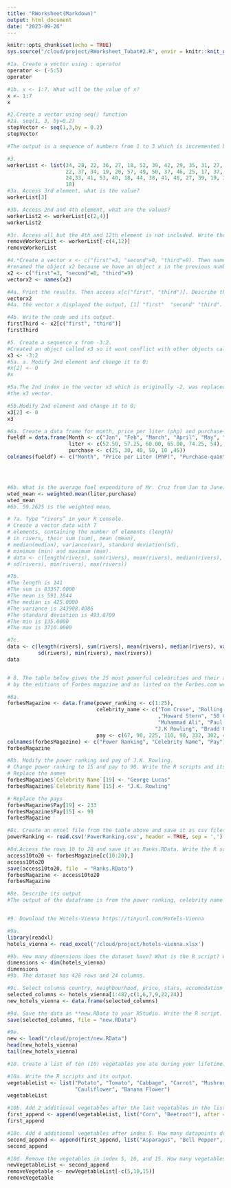 ```yaml
---
title: "RWorksheet(Markdown)"
output: html_document
date: "2023-09-26"
---
```


```r
knitr::opts_chunk$set(echo = TRUE)
sys.source("/cloud/project/RWorksheet_Tubat#2.R", envir = knitr::knit_global())
```

```r
#1a. Create a vector using : operator
operator <- (-5:5)
operator

#1b. x <- 1:7. What will be the value of x?
x <- 1:7
x

```

```r
#2.Create a vector using seq() function
#2a. seq(1, 3, by=0.2)
stepVector <- seq(1,3,by = 0.2)
stepVector

#The output is a sequence of numbers from 1 to 3 which is incremented by 0.2
```

```r
#3.
workerList <- list(34, 28, 22, 36, 27, 18, 52, 39, 42, 29, 35, 31, 27,
                   22, 37, 34, 19, 20, 57, 49, 50, 37, 46, 25, 17, 37, 43, 53, 41, 51, 35,
                   24,33, 41, 53, 40, 18, 44, 38, 41, 48, 27, 39, 19, 30, 61, 54, 58, 26,
                   18)
#3a. Access 3rd element, what is the value?
workerList[3]

#3b. Access 2nd and 4th element, what are the values?
workerList2 <- workerList[c(2,4)]
workerList2

#3c. Access all but the 4th and 12th element is not included. Write the R script and its output.
removeWorkerList <- workerList[-c(4,12)]
removeWorkerList


```

```r
#4.*Create a vector x <- c("first"=3, "second"=0, "third"=9). Then named the vector, names(x).
#renamed the object x2 because we have an object x in the previous numbers.
x2 <- c("first"=3, "second"=0, "third"=9)
vectorx2 <- names(x2)

#4a. Print the results. Then access x[c("first", "third")]. Describe the output.
vectorx2
#4a. the vector x displayed the output, [1] "first"  "second" "third". It didn't print the 3, 0, and 9.

#4b. Write the code and its output.
firstThird <- x2[c("first", "third")]
firstThird

```

```r
#5. Create a sequence x from -3:2.
#Created an object called x3 so it wont conflict with other objects called x in the previous numbers.
x3 <- -3:2
#5a. a. Modify 2nd element and change it to 0;
#x[2] <- 0
#x

#5a.The 2nd index in the vector x3 which is originally -2, was replaced by the number 0, after we modified
#the x3 vector.

#5b.Modify 2nd element and change it to 0;
x3[2] <- 0
x3
```


```r
#6a. Create a data frame for month, price per liter (php) and purchase-quantity (liter). Write the R scripts and its output.
fueldf = data.frame(Month <- c("Jan", "Feb", "March", "April", "May", "June"),
                    liter <- c(52.50, 57.25, 60.00, 65.00, 74.25, 54),
                    purchase <- c(25, 30, 40, 50, 10 ,45))
colnames(fueldf) <- c("Month", "Price per Liter (PhP)", "Purchase-quantity(Liters)")




#6b. What is the average fuel expenditure of Mr. Cruz from Jan to June? Note: Use ‘weighted.mean(liter,purchase)‘. Write the R scripts and its output.
wted_mean <- weighted.mean(liter,purchase)
wted_mean
#6b. 59.2625 is the weighted mean.

```

```r
# 7a. Type “rivers” in your R console.
# Create a vector data with 7
# elements, containing the number of elements (length)
# in rivers, their sum (sum), mean (mean),
# median(median), variance(var), standard deviation(sd),
# minimum (min) and maximum (max).
# data <- c(length(rivers), sum(rivers), mean(rivers), median(rivers), var(rivers),
# sd(rivers), min(rivers), max(rivers))

#7b.
#The length is 141
#The sum is 83357.0000
#The mean is 591.1844
#The median is 425.0000
#The variance is 243908.4086
#The standard deviation is 493.8709
#The min is 135.0000
#The max is 3710.0000

#7c. 
data <- c(length(rivers), sum(rivers), mean(rivers), median(rivers), var(rivers),
          sd(rivers), min(rivers), max(rivers))
data



```

```r
# 8. The table below gives the 25 most powerful celebrities and their annual pay as ranked
# by the editions of Forbes magazine and as listed on the Forbes.com website.

#8a.
forbesMagazine <- data.frame(power_ranking <- c(1:25),
                             celebrity_name <- c("Tom Cruse", "Rolling Stones", "Oprah Winfrey", "U2", "Tiger Woods", "Steven Spielberg"
                                                 ,"Howard Stern", "50 Cent", "Cast of the Sopranos", "Dan Brown", "Bruce Springsteen", "Donald Trump",
                                                 "Muhammad Ali", "Paul McCartney", "George Lucas", "Elton John", "David Letterman", "Phil Mickelson",
                                                "J.K Rowling", "Bradd Pitt", "Peter Jackson", "Dr. Phil McGraw", "Jay Lenon", "Celine Dion", "Kobe Bryant"),
                             pay <- c(67, 90, 225, 110, 90, 332, 302, 41, 52, 88, 55, 44 , 55, 40, 233, 34, 40, 47, 75, 25, 39, 45, 32, 40,31))
colnames(forbesMagazine) <- c("Power Ranking", "Celebrity Name", "Pay")
forbesMagazine

#8b. Modify the power ranking and pay of J.K. Rowling.
# Change power ranking to 15 and pay to 90. Write the R scripts and its output.
# Replace the names
forbesMagazine$`Celebrity Name`[19] <- "George Lucas"
forbesMagazine$`Celebrity Name`[15] <- "J.K. Rowling"

# Replace the pays
forbesMagazine$Pay[19] <- 233
forbesMagazine$Pay[15] <- 90
forbesMagazine

#8c. Create an excel file from the table above and save it as csv file(PowerRanking). Import the csv file into the RStudio. What is the R script?
powerRanking <- read.csv('PowerRanking.csv', header = TRUE, sep = ',')

#8d.Access the rows 10 to 20 and save it as Ranks.RData. Write the R script and its output.
access10to20 <- forbesMagazine[c(10:20),]
access10to20
save(access10to20, file  = "Ranks.RData")
forbesMagazine <- access10to20
forbesMagazine

#8e. Describe its output
#The output of the dataframe is from the power ranking, celebrity name and pay from 10 to 20. 



```

```r
#9. Download the Hotels-Vienna https://tinyurl.com/Hotels-Vienna

#9a.
library(readxl)
hotels_vienna <- read_excel('/cloud/project/hotels-vienna.xlsx')

#9b. How many dimensions does the dataset have? What is the R script? WHat is its output?
dimensions <- dim(hotels_vienna)
dimensions
#9b. The dataset has 428 rows and 24 columns.

#9c. Select columns country, neighbourhood, price, stars, accomodation_type, and ratings. Write the R script.
selected_columns <- hotels_vienna[1:482,c(1,6,7,9,22,24)]
new_hotels_vienna <- data.frame(selected_columns)

#9d. Save the data as **new.RData to your RStudio. Write the R script.
save(selected_columns, file = "new.RData")

#9e.
new <- load("/cloud/project/new.RData")
head(new_hotels_vienna)
tail(new_hotels_vienna)

```

```r
#10. Create a list of ten (10) vegetables you ate during your lifetime. If none, just list down.

#10a. Write the R scripts and its output.
vegetableList <- list("Potato", "Tomato", "Cabbage", "Carrot", "Mushroom", "Pumpkin", "Onion", "Broccoli",
                      "Cauliflower", "Banana Flower")
vegetableList

#10b. Add 2 additional vegetables after the last vegetables in the list. What is the R script and its output?
first_append <- append(vegetableList, list("Corn", "Beetroot"), after = length(vegetableList))
first_append

#10c. Add 4 additional vegetables after index 5. How many datapoints does your vegetable list have? What is the R script and its output?
second_append <- append(first_append, list("Asparagus", "Bell Pepper", "Brussel Sprouts", "Cassava"), after = 5)
second_append

#10d. Remove the vegetables in index 5, 10, and 15. How many vegetables were left? Write the codes and its output.
newVegetableList <- second_append
removeVegetable <- newVegetableList[-c(5,10,15)]
removeVegetable
```
